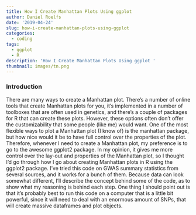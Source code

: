 ```yaml
---
title: How I Create Manhattan Plots Using ggplot
author: Daniel Roelfs
date: '2019-04-24'
slug: how-i-create-manhattan-plots-using-ggplot
categories:
  - coding
tags:
  - ggplot
  - R
description: 'How I Create Manhattan Plots Using ggplot '
thumbnail: images/tn.png
---
```


### Introduction
There are many ways to create a Manhattan plot. There's a number of online tools that create Manhattan plots for you, it's implemented in a number of toolboxes that are often used in genetics, and there's a couple of packages for R that can create these plots. However, these options often don't offer the customizability that some people (like me) would want. One of the most flexible ways to plot a Manhattan plot (I know of) is the <span class="lang:r highlight:0 decode:true crayon-inline">manhattan</span> package, but how nice would it be to have full control over the properties of the plot. Therefore, whenever I need to create a Manhattan plot, my preference is to go to the awesome <span class="lang:r highlight:0 decode:true crayon-inline">ggplot2</span> package. In my opinion, it gives me more control over the lay-out and properties of the Manhattan plot, so I thought I'd go through how I go about creating Manhattan plots in R using the <span class="lang:r highlight:0 decode:true crayon-inline">ggplot2</span> package. I've tried this code on GWAS summary statistics from several sources, and it works for a bunch of them. Because data can look somewhat different, I'll describe the concept behind some of the code, as to show what my reasoning is behind each step. One thing I should point out is that it's probably best to run this code on a computer that is a little bit powerful, since it will need to deal with an enormous amount of SNPs, that will create massive dataframes and plot objects.
